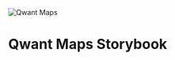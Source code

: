 
<Meta title="Introduction" />

<div
  style={{
    display: 'flex',
    flexDirection: 'column',
    alignItems: 'center',
    justifyContent: 'center',
  }}
>
  <img src={QmapsLogo} alt="Qwant Maps" />
  <div style={{ width: '100%', height: '1px', margin: '40px 0', backgroundColor: 'lightgrey' }} />
  <h1>Qwant Maps Storybook</h1>
</div>
